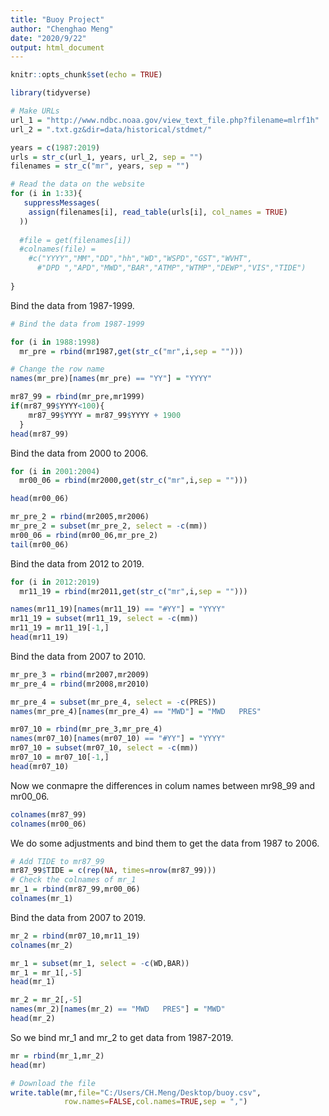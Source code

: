 ```yaml
---
title: "Buoy Project"
author: "Chenghao Meng"
date: "2020/9/22"
output: html_document
---
```


```r
knitr::opts_chunk$set(echo = TRUE)
```

```r
library(tidyverse)

# Make URLs
url_1 = "http://www.ndbc.noaa.gov/view_text_file.php?filename=mlrf1h"
url_2 = ".txt.gz&dir=data/historical/stdmet/"

years = c(1987:2019)
urls = str_c(url_1, years, url_2, sep = "")
filenames = str_c("mr", years, sep = "")
```


```r
# Read the data on the website
for (i in 1:33){
   suppressMessages(  
    assign(filenames[i], read_table(urls[i], col_names = TRUE)
  ))
  
  #file = get(filenames[i])
  #colnames(file) = 
    #c("YYYY","MM","DD","hh","WD","WSPD","GST","WVHT",
      #"DPD ","APD","MWD","BAR","ATMP","WTMP","DEWP","VIS","TIDE")
  
}
```

Bind the data from 1987-1999.

```r
# Bind the data from 1987-1999

for (i in 1988:1998)
  mr_pre = rbind(mr1987,get(str_c("mr",i,sep = "")))

# Change the row name
names(mr_pre)[names(mr_pre) == "YY"] = "YYYY"

mr87_99 = rbind(mr_pre,mr1999)
if(mr87_99$YYYY<100){
    mr87_99$YYYY = mr87_99$YYYY + 1900
  }
head(mr87_99)
```

Bind the data from 2000 to 2006.

```r
for (i in 2001:2004)
  mr00_06 = rbind(mr2000,get(str_c("mr",i,sep = "")))

head(mr00_06)
```


```r
mr_pre_2 = rbind(mr2005,mr2006)
mr_pre_2 = subset(mr_pre_2, select = -c(mm))
mr00_06 = rbind(mr00_06,mr_pre_2)
tail(mr00_06)
```

Bind the data from 2012 to 2019.

```r
for (i in 2012:2019)
  mr11_19 = rbind(mr2011,get(str_c("mr",i,sep = "")))

names(mr11_19)[names(mr11_19) == "#YY"] = "YYYY"
mr11_19 = subset(mr11_19, select = -c(mm))
mr11_19 = mr11_19[-1,]
head(mr11_19)
```

Bind the data from 2007 to 2010.

```r
mr_pre_3 = rbind(mr2007,mr2009)
mr_pre_4 = rbind(mr2008,mr2010)

mr_pre_4 = subset(mr_pre_4, select = -c(PRES))
names(mr_pre_4)[names(mr_pre_4) == "MWD"] = "MWD   PRES"

mr07_10 = rbind(mr_pre_3,mr_pre_4)
names(mr07_10)[names(mr07_10) == "#YY"] = "YYYY"
mr07_10 = subset(mr07_10, select = -c(mm))
mr07_10 = mr07_10[-1,]
head(mr07_10)
```

Now we conmapre the differences in colum names between mr98_99 and mr00_06.

```r
colnames(mr87_99)
colnames(mr00_06)
```

We do some adjustments and bind them to get the data from 1987 to 2006.

```r
# Add TIDE to mr87_99
mr87_99$TIDE = c(rep(NA, times=nrow(mr87_99)))
# Check the colnames of mr_1
mr_1 = rbind(mr87_99,mr00_06)
colnames(mr_1)
```

Bind the data from 2007 to 2019.

```r
mr_2 = rbind(mr07_10,mr11_19)
colnames(mr_2)
```

```r
mr_1 = subset(mr_1, select = -c(WD,BAR))
mr_1 = mr_1[,-5]
head(mr_1)
```

```r
mr_2 = mr_2[,-5]
names(mr_2)[names(mr_2) == "MWD   PRES"] = "MWD"
head(mr_2)
```

So we bind mr_1 and mr_2 to get data from 1987-2019.

```r
mr = rbind(mr_1,mr_2)
head(mr)
```

```r
# Download the file
write.table(mr,file="C:/Users/CH.Meng/Desktop/buoy.csv",
            row.names=FALSE,col.names=TRUE,sep = ",")
```


